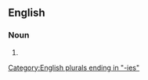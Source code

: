 {{also|excellencies}}

==English==

===Noun===
{{head|en|noun form}}

# {{plural of|Excellency|lang=en}}

[[Category:English plurals ending in "-ies"]]